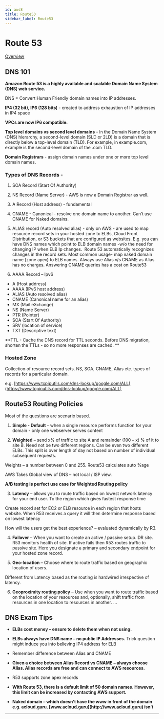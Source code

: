 ```yaml
---
id: aws8
title: Route53
sidebar_label: Route53
---
```


# Route 53

[Overview](https://alwinmathewabraham.wordpress.com/2017/08/20/lab-10-configuring-dns-with-route-53-url/)

## DNS 101

**Amazon Route 53 is a highly available and scalable Domain Name System (DNS) web service.**

DNS = Convert Human Friendly domain names into IP addresses.

**IP4 (32 bit), IP6 (128 bits)** - created to address exhaustion of IP addresses in IP4 space

**VPCs are now IP6 compatible.**

**Top level domains vs second level domains** - In the Domain Name System (DNS) hierarchy, a second-level domain (SLD or 2LD) is a domain that is directly below a top-level domain (TLD). For example, in example.com, example is the second-level domain of the .com TLD.

**Domain Registrars** - assign domain names under one or more top level domain names.

### Types of DNS Records -

1. SOA Record (Start Of Authority)

2. NS Record (Name Server) - AWS is now a Domain Registrar as well. 

3. A Record (Host address) - fundamental 

4. CNAME - Canonical - resolve one domain name to another. Can’t use CNAME for Naked domains.

5. ALIAS record (Auto resolved alias) - only on AWS - are used to map resource record sets in your hosted zone to ELBs, Cloud Front Distribution, or S3 buckets that are configured as websites. E.g. you can have DNS names which point to ELB domain names -w/o the need for changing IP when ELB Ip changes.  Route 53 automatically recognizes changes in the record sets. Most common usage- map naked domain name (zone apex) to ELB names. Always use Alias v/s CNAME as Alias has no charges. Answering CNAME queries has a cost on Route53

6. AAAA Record – Ipv6

* A (Host address)
* AAAA (IPv6 host address)
* ALIAS (Auto resolved alias)
* CNAME (Canonical name for an alias)
* MX (Mail eXchange)
* NS (Name Server)
* PTR (Pointer)
* SOA (Start Of Authority)
* SRV (location of service)
* TXT (Descriptive text)

**TTL - Cache the DNS record for TTL seconds. Before DNS migration, shorten the TTLs - so no more responses are cached. **

### Hosted Zone

Collection of resource record sets. NS, SOA, CNAME, Alias etc. types of records for a particular domain.

e.g. [https://www.tcpiputils.com/dns-lookup/google.com/ALL](https://www.tcpiputils.com/dns-lookup/google.com/ALL)

## Route53 Routing Policies

Most of the questions are scenario based.

1. **Simple - Default** - when a single resource performs function for your domain - only one webserver serves content

2. **Weighted** – send x% of traffic to site A and remainder (100 – x) % of it to site B. Need not be two different regions. Can be even two different ELBs.  This split is over length of day not based on number of individual subsequent requests.

Weights – a number between 0 and 255. Route53 calculates auto %age

AWS Takes Global view of DNS – not local / ISP view.

**A/B testing is perfect use case for Weighted Routing policy**

3. **Latency** – allows you to route traffic based on lowest network latency for your end user. To the region which gives fastest response time

Create record set for EC2 or ELB resource in each region that hosts website. When R53 receives a query it will then determine response based on lowest latency

How will the users get the best experience?  – evaluated dynamically by R3.

4. **Failover** – When you want to create an active / passive setup. DR site. R53 monitors health of site. If active fails then R53 routes traffic to passive site.   Here you designate a primary and secondary endpoint for your hosted zone record.

5. **Geo-location** – Choose where to route traffic based on geographic location of users.

Different from Latency based as the routing is hardwired irrespective of latency.

6. **Geoproximity routing policy** – Use when you want to route traffic based on the location of your resources and, optionally, shift traffic from resources in one location to resources in another. ... 

## DNS Exam Tips

  - **ELBs cost money – ensure to delete them when not using.**

  - **ELBs always have DNS name – no public IP Addresses.** Trick question might induce you into believing IP4 address for ELB

  - Remember difference between Alias and CNAME

  - **Given a choice between Alias Record vs CNAME – always choose Alias. Alias records are free and can connect to AWS resources.**

  - R53 supports zone apex records

  - **With Route 53, there is a default limit of 50 domain names. However, this limit can be increased by contacting AWS support.**

  - **Naked domain – which doesn’t have the www in front of the domain e.g. acloud.guru. [www.acloud.guru](http://www.acloud.guru) isn’t**

****
